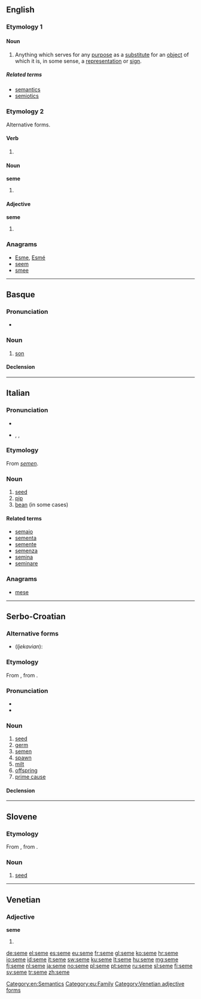 {{also|sème|semé}}
==English==

===Etymology 1===

====Noun====
{{en-noun|semes|pl2=semata}}

# {{linguistics|semiotics}} Anything which serves for any [[purpose]] as a [[substitute]] for an [[object]] of which it is, in some sense, a [[representation]] or [[sign]].

=====Related terms=====
* [[semantics]]
* [[semiotics]]

===Etymology 2===
Alternative forms.

====Verb====
{{en-verb|semes|semeing|semed}}

# {{obsolete form of|seem}}

====Noun====
'''seme'''

# {{obsolete form of|seam}}

====Adjective====
'''seme'''

# {{obsolete form of|semée}}

===Anagrams===
* [[Esme#English|Esme]], [[Esmé#English|Esmé]]
* [[seem#English|seem]]
* [[smee#English|smee]]

[[Category:en:Semantics]]

----

==Basque==

===Pronunciation===
* {{IPA|/'s̺e.me/|lang=eu}}

===Noun===
{{head|eu|noun}}

# [[son]]

====Declension====
{{eu-decl-anim noun|ab=1|kb=1}}

[[Category:eu:Family]]

----

==Italian==
{{wikipedia|lang=it}}

===Pronunciation===
* {{IPA|[ˈseme]|lang=it}}
* {{enPR|séme}}, {{IPA|/ˈseme/|lang=it}}, {{X-SAMPA|/"seme/}}

===Etymology===
From {{etyl|la|it}} ''[[semen]]''.

===Noun===
{{it-noun|sem|m|e|i}}

# [[seed]]
# [[pip]]
# [[bean]] (in some cases)

====Related terms====
* [[semaio]]
* [[sementa]]
* [[semente]]
* [[semenza]]
* [[semina]]
* [[seminare]]

===Anagrams===
* [[mese#Italian|mese]]

----

==Serbo-Croatian==

===Alternative forms===
* (''Ijekavian''): {{l|sh|sjeme|sjȅme}}

===Etymology===
From {{proto|Slavic|sěmę|lang=sh}}, from {{proto|Indo-European|séh₁mn̥|lang=sh}}.

===Pronunciation===
* {{IPA|/sême/|lang=sh}}
* {{hyphenation|se|me}}

===Noun===
{{sh-noun|g=n|head=sȅme|r|семе|се̏ме}}

# [[seed]]
# [[germ]]
# [[semen]]
# [[spawn]]
# [[milt]]
# [[offspring]]
# [[prime cause]]

====Declension====
{{sh-decl-noun
|sȅme|semena
|sȅmena|semena
|semenu|semenima
|seme|semena
|seme|semena
|semenu|semenima
|semenom|semenima
}}

----

==Slovene==

===Etymology===
From {{proto|Slavic|sěmę|lang=sl}}, from {{proto|Indo-European|séh₁mn̥|lang=sl}}.

===Noun===
{{head|sl|noun|g=n}}

# [[seed]]

----

==Venetian==

===Adjective===
'''seme''' {{f}}

# {{feminine plural of|semo|lang=vec}}

[[Category:Venetian adjective forms]]

[[de:seme]]
[[el:seme]]
[[es:seme]]
[[eu:seme]]
[[fr:seme]]
[[gl:seme]]
[[ko:seme]]
[[hr:seme]]
[[io:seme]]
[[id:seme]]
[[it:seme]]
[[sw:seme]]
[[ku:seme]]
[[lt:seme]]
[[hu:seme]]
[[mg:seme]]
[[fj:seme]]
[[nl:seme]]
[[ja:seme]]
[[no:seme]]
[[pl:seme]]
[[pt:seme]]
[[ru:seme]]
[[sl:seme]]
[[fi:seme]]
[[sv:seme]]
[[tr:seme]]
[[zh:seme]]